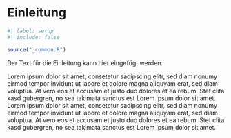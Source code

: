```{=tex}
\pagenumbering{arabic}
\setcounter{page}{1}
```
# Einleitung

```r
#| label: setup
#| include: false

source("_common.R")
```

Der Text für die Einleitung kann hier eingefügt werden.

<!-- Die Gliederung einer Hausarbeit folgt einem mehr oder weniger festgelegten, logischen Grobschema: Einleitung – Hauptteil – Schluss. Die Feingliederung des Hauptteils bildet den kritischen Punkt einer wissenschaftlichen Arbeit. Generelle Aussagen zur Feingliederung bleiben leider immer inhaltsleer („ist entscheidend“, „muss angemessen sein“, „bildet den kritischen Punkt“ u.s.w.), da sie aus der konkreten Fragestellung ableitet werden muss. Während Einleitung und Schluss für gewöhnlich abgeschlossene Kapitel bilden, besteht der Hauptteil aus mehreren Kapiteln der höchsten Gliederungsebene.  -->

Lorem ipsum dolor sit amet, consetetur sadipscing elitr, sed diam nonumy eirmod tempor invidunt ut labore et dolore magna aliquyam erat, sed diam voluptua. At vero eos et accusam et justo duo dolores et ea rebum. Stet clita kasd gubergren, no sea takimata sanctus est Lorem ipsum dolor sit amet. Lorem ipsum dolor sit amet, consetetur sadipscing elitr, sed diam nonumy eirmod tempor invidunt ut labore et dolore magna aliquyam erat, sed diam voluptua. At vero eos et accusam et justo duo dolores et ea rebum. Stet clita kasd gubergren, no sea takimata sanctus est Lorem ipsum dolor sit amet.
